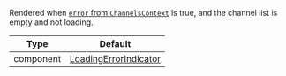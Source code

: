 Rendered when [`error` from `ChannelsContext`](../../../../contexts/channels_context.mdx#error) is true, and the channel list is empty and not loading.

| Type      | Default                                                                                                                                                |
| --------- | ------------------------------------------------------------------------------------------------------------------------------------------------------ |
| component | [LoadingErrorIndicator](https://github.com/GetStream/stream-chat-react-native/blob/master/package/src/components/Indicators/LoadingErrorIndicator.tsx) |
